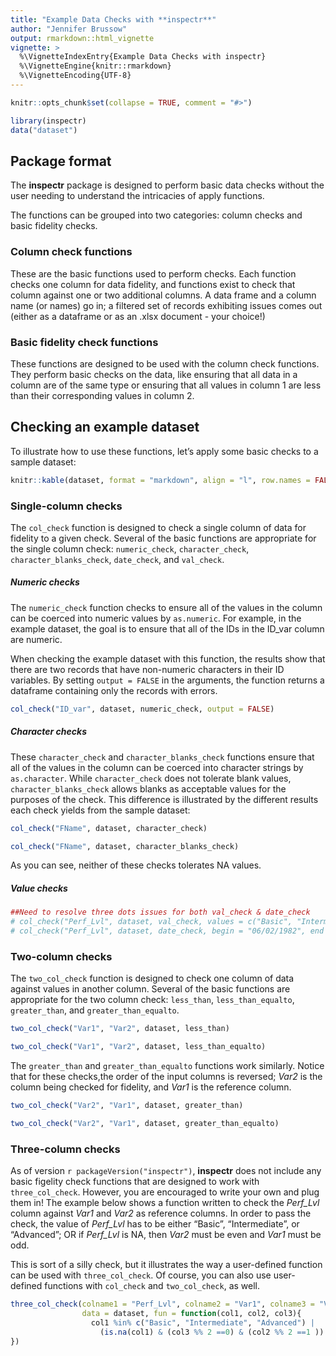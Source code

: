 ```yaml
---
title: "Example Data Checks with **inspectr**"
author: "Jennifer Brussow"
output: rmarkdown::html_vignette
vignette: >
  %\VignetteIndexEntry{Example Data Checks with inspectr}
  %\VignetteEngine{knitr::rmarkdown}
  %\VignetteEncoding{UTF-8}
---
```


```r
knitr::opts_chunk$set(collapse = TRUE, comment = "#>")

```

```r
library(inspectr)
data("dataset")
```

## Package format
The **inspectr** package is designed to perform basic data checks without the user needing to understand the intricacies of apply functions.

The functions can be grouped into two categories: column checks and
basic fidelity checks.

### Column check functions
These are the basic functions used to perform checks. Each function checks one column for data fidelity, and functions exist to check that column against one or two additional columns. A data frame and a column name (or names) go in; a filtered set of records exhibiting issues comes out (either as a dataframe or as an .xlsx document - your choice!)

### Basic fidelity check functions
These functions are designed to be used with the column check functions. They perform basic checks on the data, like ensuring that all data in a column are of the same type or ensuring that all values in column 1 are less than their corresponding values in column 2.


## Checking an example dataset
To illustrate how to use these functions, let's apply some basic checks to a sample dataset:
```r
knitr::kable(dataset, format = "markdown", align = "l", row.names = FALSE)
```


### Single-column checks
The `col_check` function is designed to check a single column of data for fidelity to a given check. Several of the basic functions are appropriate for the single column check: `numeric_check`, `character_check`, `character_blanks_check`, `date_check`, and `val_check`. 

##### Numeric checks
The `numeric_check` function checks to ensure all of the values in the column can be coerced into numeric values by `as.numeric`. For example, in the example dataset, the goal is to ensure that all of the IDs in the ID_var column are numeric. 

When checking the example dataset with this function, the results show that there are two records that have non-numeric characters in their ID variables. By setting `output = FALSE` in the arguments, the function returns a dataframe containing only the records with errors. 

```r
col_check("ID_var", dataset, numeric_check, output = FALSE)
```

##### Character checks
These `character_check` and `character_blanks_check` functions ensure that all of the values in the column can be coerced into character strings by `as.character`. While `character_check` does not tolerate blank values, `character_blanks_check` allows blanks as acceptable values for the purposes of the check. This difference is illustrated by the different results each check yields from the sample dataset:

```r
col_check("FName", dataset, character_check)

col_check("FName", dataset, character_blanks_check)
```

As you can see, neither of these checks tolerates NA values. 


##### Value checks
```r
##Need to resolve three dots issues for both val_check & date_check
# col_check("Perf_Lvl", dataset, val_check, values = c("Basic", "Intermediate", "Advanced"))
# col_check("Perf_Lvl", dataset, date_check, begin = "06/02/1982", end = "11/11/1986")
```

### Two-column checks
The `two_col_check` function is designed to check one column of data against values in another column. Several of the basic functions are appropriate for the two column check: `less_than`, `less_than_equalto`, `greater_than`, and `greater_than_equalto`. 

```r
two_col_check("Var1", "Var2", dataset, less_than)

two_col_check("Var1", "Var2", dataset, less_than_equalto)
```

The `greater_than` and `greater_than_equalto` functions work similarly. Notice that for these checks,the order of the input columns is reversed; *Var2* is the column being checked for fidelity, and *Var1* is the reference column.

```r
two_col_check("Var2", "Var1", dataset, greater_than)

two_col_check("Var2", "Var1", dataset, greater_than_equalto)
```

### Three-column checks
As of version `r packageVersion("inspectr")`, **inspectr** does not include any basic figelity check functions that are designed to work with `three_col_check`. However, you are encouraged to write your own and plug them in! The example below shows a function written to check the *Perf_Lvl* column against *Var1* and *Var2* as reference columns. In order to pass the check, the value of *Perf_Lvl* has to be either "Basic", "Intermediate", or "Advanced"; OR if *Perf_Lvl* is NA, then *Var2* must be even and *Var1* must be odd. 

This is sort of a silly check, but it illustrates the way a user-defined function can be used with `three_col_check`. Of course, you can also use user-defined functions with `col_check` and `two_col_check`, as well.

```r
three_col_check(colname1 = "Perf_Lvl", colname2 = "Var1", colname3 = "Var2",
                data = dataset, fun = function(col1, col2, col3){
                  col1 %in% c("Basic", "Intermediate", "Advanced") |
                    (is.na(col1) & (col3 %% 2 ==0) & (col2 %% 2 ==1 ))
})
```

